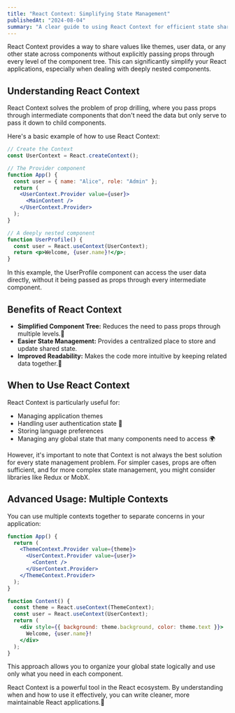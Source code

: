 ```yaml
---
title: "React Context: Simplifying State Management"
publishedAt: "2024-08-04"
summary: "A clear guide to using React Context for efficient state sharing across components."
---
```


React Context provides a way to share values like themes, user data, or any other state across components without explicitly passing props through every level of the component tree. This can significantly simplify your React applications, especially when dealing with deeply nested components.

## Understanding React Context

React Context solves the problem of prop drilling, where you pass props through intermediate components that don't need the data but only serve to pass it down to child components.

Here's a basic example of how to use React Context:

```jsx
// Create the Context
const UserContext = React.createContext();

// The Provider component
function App() {
  const user = { name: "Alice", role: "Admin" };
  return (
    <UserContext.Provider value={user}>
      <MainContent />
    </UserContext.Provider>
  );
}

// A deeply nested component
function UserProfile() {
  const user = React.useContext(UserContext);
  return <p>Welcome, {user.name}!</p>;
}
```

In this example, the UserProfile component can access the user data directly, without it being passed as props through every intermediate component.

## Benefits of React Context

- **Simplified Component Tree:** Reduces the need to pass props through multiple levels.🌲
- **Easier State Management:** Provides a centralized place to store and update shared state.
- **Improved Readability:** Makes the code more intuitive by keeping related data together.📖

## When to Use React Context

React Context is particularly useful for:

- Managing application themes
- Handling user authentication state 🔐
- Storing language preferences
- Managing any global state that many components need to access 🌍

However, it's important to note that Context is not always the best solution for every state management problem. For simpler cases, props are often sufficient, and for more complex state management, you might consider libraries like Redux or MobX.

## Advanced Usage: Multiple Contexts

You can use multiple contexts together to separate concerns in your application:

```jsx
function App() {
  return (
    <ThemeContext.Provider value={theme}>
      <UserContext.Provider value={user}>
        <Content />
      </UserContext.Provider>
    </ThemeContext.Provider>
  );
}

function Content() {
  const theme = React.useContext(ThemeContext);
  const user = React.useContext(UserContext);
  return (
    <div style={{ background: theme.background, color: theme.text }}>
      Welcome, {user.name}!
    </div>
  );
}
```

This approach allows you to organize your global state logically and use only what you need in each component.

React Context is a powerful tool in the React ecosystem. By understanding when and how to use it effectively, you can write cleaner, more maintainable React applications.🚀
